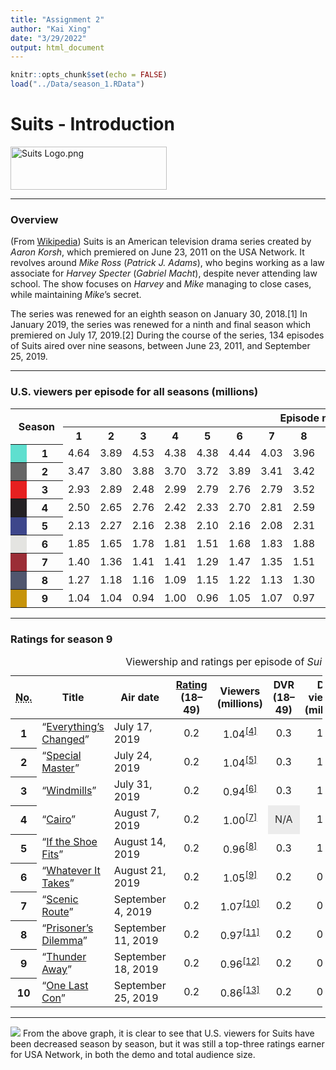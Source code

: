 ---
title: "Assignment 2"
author: "Kai Xing"
date: "3/29/2022"
output: html_document
---

```{r setup, include=FALSE}
knitr::opts_chunk$set(echo = FALSE)
load("../Data/season_1.RData")
```

# Suits - Introduction

<img alt="Suits Logo.png" src="//upload.wikimedia.org/wikipedia/commons/thumb/c/cc/Suits_Logo.png/250px-Suits_Logo.png" decoding="async" width="250" height="69" srcset="//upload.wikimedia.org/wikipedia/commons/thumb/c/cc/Suits_Logo.png/375px-Suits_Logo.png 1.5x, //upload.wikimedia.org/wikipedia/commons/thumb/c/cc/Suits_Logo.png/500px-Suits_Logo.png 2x" data-file-width="941" data-file-height="258">

***

### Overview

(From [Wikipedia](https://en.wikipedia.org/wiki/List_of_Suits_episodes)) Suits is an American television drama series created by *Aaron Korsh*, which premiered on June 23, 2011 on the USA Network. It revolves around *Mike Ross* (*Patrick J. Adams*), who begins working as a law associate for *Harvey Specter* (*Gabriel Macht*), despite never attending law school. The show focuses on *Harvey* and *Mike* managing to close cases, while maintaining *Mike*'s secret.

The series was renewed for an eighth season on January 30, 2018.[1] In January 2019, the series was renewed for a ninth and final season which premiered on July 17, 2019.[2] During the course of the series, 134 episodes of Suits aired over nine seasons, between June 23, 2011, and September 25, 2019.

***


### U.S. viewers per episode for all seasons (millions)

<table class="wikitable" style="text-align:center"><tbody><tr><th colspan="2" rowspan="2" style="padding-left:.8em;padding-right:.8em">Season</th><th colspan="16" style="padding-left:.8em;padding-right:.8em">Episode number</th></tr><tr><th scope="col">1</th><th scope="col">2</th><th scope="col">3</th><th scope="col">4</th><th scope="col">5</th><th scope="col">6</th><th scope="col">7</th><th scope="col">8</th><th scope="col">9</th><th scope="col">10</th><th scope="col">11</th><th scope="col">12</th><th scope="col">13</th><th scope="col">14</th><th scope="col">15</th><th scope="col">16</th></tr><tr><th style="background-color:#5FDFCF;width:10px"></th><th scope="row">1</th><td style="width:35px">4.64</td><td style="width:35px">3.89</td><td style="width:35px">4.53</td><td style="width:35px">4.38</td><td style="width:35px">4.38</td><td style="width:35px">4.44</td><td style="width:35px">4.03</td><td style="width:35px">3.96</td><td style="width:35px">4.45</td><td style="width:35px">3.82</td><td style="width:35px">3.96</td><td style="width:35px">3.47</td><td data-sort-value="" class="table-na" colspan="4" style="background: #ececec; color: #2C2C2C; vertical-align: middle; text-align: center;">N/A</td></tr><tr><th style="background-color:#666666;width:10px"></th><th scope="row">2</th><td style="width:35px">3.47</td><td style="width:35px">3.80</td><td style="width:35px">3.88</td><td style="width:35px">3.70</td><td style="width:35px">3.72</td><td style="width:35px">3.89</td><td style="width:35px">3.41</td><td style="width:35px">3.42</td><td style="width:35px">4.00</td><td style="width:35px">4.48</td><td style="width:35px">3.57</td><td style="width:35px">3.75</td><td style="width:35px">3.36</td><td style="width:35px">3.07</td><td style="width:35px">2.90</td><td style="width:35px">3.20</td></tr><tr><th style="background-color:#E62020;width:10px"></th><th scope="row">3</th><td style="width:35px">2.93</td><td style="width:35px">2.89</td><td style="width:35px">2.48</td><td style="width:35px">2.99</td><td style="width:35px">2.79</td><td style="width:35px">2.76</td><td style="width:35px">2.79</td><td style="width:35px">3.52</td><td style="width:35px">2.95</td><td style="width:35px">3.16</td><td style="width:35px">2.28</td><td style="width:35px">2.28</td><td style="width:35px">2.35</td><td style="width:35px">2.53</td><td style="width:35px">2.50</td><td style="width:35px">2.40</td></tr><tr><th style="background-color:#242124;width:10px"></th><th scope="row">4</th><td style="width:35px">2.50</td><td style="width:35px">2.65</td><td style="width:35px">2.76</td><td style="width:35px">2.42</td><td style="width:35px">2.33</td><td style="width:35px">2.70</td><td style="width:35px">2.81</td><td style="width:35px">2.59</td><td style="width:35px">2.59</td><td style="width:35px">2.76</td><td style="width:35px">1.87</td><td style="width:35px">1.67</td><td style="width:35px">1.46</td><td style="width:35px">1.70</td><td style="width:35px">1.80</td><td style="width:35px">1.55</td></tr><tr><th style="background-color:#3D468B;width:10px"></th><th scope="row">5</th><td style="width:35px">2.13</td><td style="width:35px">2.27</td><td style="width:35px">2.16</td><td style="width:35px">2.38</td><td style="width:35px">2.10</td><td style="width:35px">2.16</td><td style="width:35px">2.08</td><td style="width:35px">2.31</td><td style="width:35px">2.30</td><td style="width:35px">2.34</td><td style="width:35px">1.74</td><td style="width:35px">1.51</td><td style="width:35px">1.71</td><td style="width:35px">1.58</td><td style="width:35px">1.73</td><td style="width:35px">1.71</td></tr><tr><th style="background-color:#E4E4E1;width:10px"></th><th scope="row">6</th><td style="width:35px">1.85</td><td style="width:35px">1.65</td><td style="width:35px">1.78</td><td style="width:35px">1.81</td><td style="width:35px">1.51</td><td style="width:35px">1.68</td><td style="width:35px">1.83</td><td style="width:35px">1.88</td><td style="width:35px">1.87</td><td style="width:35px">1.92</td><td style="width:35px">1.37</td><td style="width:35px">1.53</td><td style="width:35px">1.28</td><td style="width:35px">1.21</td><td style="width:35px">1.25</td><td style="width:35px">1.13</td></tr><tr><th style="background-color:#9B2D36;width:10px"></th><th scope="row">7</th><td style="width:35px">1.40</td><td style="width:35px">1.36</td><td style="width:35px">1.41</td><td style="width:35px">1.41</td><td style="width:35px">1.29</td><td style="width:35px">1.47</td><td style="width:35px">1.35</td><td style="width:35px">1.51</td><td style="width:35px">1.64</td><td style="width:35px">1.68</td><td style="width:35px">1.18</td><td style="width:35px">1.06</td><td style="width:35px">0.95</td><td style="width:35px">0.99</td><td style="width:35px">1.09</td><td style="width:35px">1.07</td></tr><tr><th style="background-color:#50566E;width:10px"></th><th scope="row">8</th><td style="width:35px">1.27</td><td style="width:35px">1.18</td><td style="width:35px">1.16</td><td style="width:35px">1.09</td><td style="width:35px">1.15</td><td style="width:35px">1.22</td><td style="width:35px">1.13</td><td style="width:35px">1.30</td><td style="width:35px">1.07</td><td style="width:35px">1.08</td><td style="width:35px">0.82</td><td style="width:35px">0.91</td><td style="width:35px">0.77</td><td style="width:35px">0.78</td><td style="width:35px">0.69</td><td style="width:35px">0.74</td></tr><tr><th style="background-color:#C6930A;width:10px"></th><th scope="row">9</th><td style="width:35px">1.04</td><td style="width:35px">1.04</td><td style="width:35px">0.94</td><td style="width:35px">1.00</td><td style="width:35px">0.96</td><td style="width:35px">1.05</td><td style="width:35px">1.07</td><td style="width:35px">0.97</td><td style="width:35px">0.96</td><td style="width:35px">0.86</td><td data-sort-value="" class="table-na" colspan="6" style="background: #ececec; color: #2C2C2C; vertical-align: middle; text-align: center;">N/A</td></tr></tbody></table>

***

### Ratings for season 9 

<table class="wikitable plainrowheaders sortable jquery-tablesorter" style="text-align:center;width:99%;">
<caption><style data-mw-deduplicate="TemplateStyles:r1015390333">.mw-parser-output .sr-only{border:0;clip:rect(0,0,0,0);height:1px;margin:-1px;overflow:hidden;padding:0;position:absolute;width:1px;white-space:nowrap}</style><span class="sr-only">Viewership and ratings per episode of <i>Suits</i></span>
</caption>
<thead><tr>
<th scope="col" class="headerSort" tabindex="0" role="columnheader button" title="Sort ascending"><abbr title="Number">No.</abbr>
</th>
<th scope="col" class="headerSort" tabindex="0" role="columnheader button" title="Sort ascending">Title
</th>
<th scope="col" class="headerSort" tabindex="0" role="columnheader button" title="Sort ascending">Air date</th>
<th scope="col" data-sort-type="number" class="headerSort" tabindex="0" role="columnheader button" title="Sort ascending"><a href="/wiki/Nielsen_ratings" title="Nielsen ratings">Rating</a><br><span class="nowrap">(18–49)</span></th>
<th scope="col" data-sort-type="number" class="headerSort" tabindex="0" role="columnheader button" title="Sort ascending">Viewers<br>(millions)</th>
<th scope="col" data-sort-type="number" class="headerSort" tabindex="0" role="columnheader button" title="Sort ascending">DVR<br><span class="nowrap">(18–49)</span></th>
<th scope="col" data-sort-type="number" class="headerSort" tabindex="0" role="columnheader button" title="Sort ascending">DVR viewers<br>(millions)</th>
<th scope="col" data-sort-type="number" class="headerSort" tabindex="0" role="columnheader button" title="Sort ascending">Total<br><span class="nowrap">(18–49)</span></th>
<th scope="col" data-sort-type="number" class="headerSort" tabindex="0" role="columnheader button" title="Sort ascending">Total viewers<br>(millions)
</th></tr></thead><tbody>
<tr>
<th scope="row" style="text-align:center;">1
</th>
<td style="text-align:left">"<a href="#ep125">Everything's Changed</a>"
</td>
<td style="text-align:left">July 17, 2019</td>
<td>0.2</td>
<td>1.04<sup id="cite_ref-9.01_4-1" class="reference"><a href="#cite_note-9.01-4">[4]</a></sup></td>
<td>0.3</td>
<td>1.24</td>
<td>0.5</td>
<td>2.28<sup id="cite_ref-17" class="reference"><a href="#cite_note-17">[17]</a></sup>
</td></tr><tr>
<th scope="row" style="text-align:center;">2
</th>
<td style="text-align:left">"<a href="#ep126">Special Master</a>"
</td>
<td style="text-align:left">July 24, 2019</td>
<td>0.2</td>
<td>1.04<sup id="cite_ref-9.02_5-1" class="reference"><a href="#cite_note-9.02-5">[5]</a></sup></td>
<td>0.3</td>
<td>1.08</td>
<td>0.5</td>
<td>2.12<sup id="cite_ref-18" class="reference"><a href="#cite_note-18">[18]</a></sup>
</td></tr><tr>
<th scope="row" style="text-align:center;">3
</th>
<td style="text-align:left">"<a href="#ep127">Windmills</a>"
</td>
<td style="text-align:left">July 31, 2019</td>
<td>0.2</td>
<td>0.94<sup id="cite_ref-9.03_6-1" class="reference"><a href="#cite_note-9.03-6">[6]</a></sup></td>
<td>0.3</td>
<td>1.17</td>
<td>0.5</td>
<td>2.11<sup id="cite_ref-19" class="reference"><a href="#cite_note-19">[19]</a></sup>
</td></tr><tr>
<th scope="row" style="text-align:center;">4
</th>
<td style="text-align:left">"<a href="#ep128">Cairo</a>"
</td>
<td style="text-align:left">August 7, 2019</td>
<td>0.2</td>
<td>1.00<sup id="cite_ref-9.04_7-1" class="reference"><a href="#cite_note-9.04-7">[7]</a></sup></td>
<td data-sort-value="" style="background: #ececec; color: #2C2C2C; vertical-align: middle; text-align: center;" class="table-na">N/A</td>
<td>1.06</td>
<td data-sort-value="" style="background: #ececec; color: #2C2C2C; vertical-align: middle; text-align: center;" class="table-na">N/A</td>
<td>2.06<sup id="cite_ref-20" class="reference"><a href="#cite_note-20">[20]</a></sup>
</td></tr><tr>
<th scope="row" style="text-align:center;">5
</th>
<td style="text-align:left">"<a href="#ep129">If the Shoe Fits</a>"
</td>
<td style="text-align:left">August 14, 2019</td>
<td>0.2</td>
<td>0.96<sup id="cite_ref-9.05_8-1" class="reference"><a href="#cite_note-9.05-8">[8]</a></sup></td>
<td>0.3</td>
<td>1.22</td>
<td>0.5</td>
<td>2.18<sup id="cite_ref-21" class="reference"><a href="#cite_note-21">[21]</a></sup>
</td></tr><tr>
<th scope="row" style="text-align:center;">6
</th>
<td style="text-align:left">"<a href="#ep130">Whatever It Takes</a>"
</td>
<td style="text-align:left">August 21, 2019</td>
<td>0.2</td>
<td>1.05<sup id="cite_ref-9.06_9-1" class="reference"><a href="#cite_note-9.06-9">[9]</a></sup></td>
<td>0.2</td>
<td>0.94</td>
<td>0.4</td>
<td>1.99<sup id="cite_ref-22" class="reference"><a href="#cite_note-22">[22]</a></sup><sup id="cite_ref-ratings_23-0" class="reference"><a href="#cite_note-ratings-23">[a]</a></sup>
</td></tr><tr>
<th scope="row" style="text-align:center;">7
</th>
<td style="text-align:left">"<a href="#ep131">Scenic Route</a>"
</td>
<td style="text-align:left">September 4, 2019</td>
<td>0.2</td>
<td>1.07<sup id="cite_ref-9.07_10-1" class="reference"><a href="#cite_note-9.07-10">[10]</a></sup></td>
<td>0.2</td>
<td>0.85</td>
<td>0.4</td>
<td>1.92<sup id="cite_ref-24" class="reference"><a href="#cite_note-24">[23]</a></sup><sup id="cite_ref-ratings_23-1" class="reference"><a href="#cite_note-ratings-23">[a]</a></sup>
</td></tr><tr>
<th scope="row" style="text-align:center;">8
</th>
<td style="text-align:left">"<a href="#ep132">Prisoner's Dilemma</a>"
</td>
<td style="text-align:left">September 11, 2019</td>
<td>0.2</td>
<td>0.97<sup id="cite_ref-9.08_11-1" class="reference"><a href="#cite_note-9.08-11">[11]</a></sup></td>
<td>0.2</td>
<td>0.84</td>
<td>0.3</td>
<td>1.80<sup id="cite_ref-25" class="reference"><a href="#cite_note-25">[24]</a></sup><sup id="cite_ref-ratings_23-2" class="reference"><a href="#cite_note-ratings-23">[a]</a></sup>
</td></tr><tr>
<th scope="row" style="text-align:center;">9
</th>
<td style="text-align:left">"<a href="#ep133">Thunder Away</a>"
</td>
<td style="text-align:left">September 18, 2019</td>
<td>0.2</td>
<td>0.96<sup id="cite_ref-9.09_12-1" class="reference"><a href="#cite_note-9.09-12">[12]</a></sup></td>
<td>0.2</td>
<td>0.92</td>
<td>0.4</td>
<td>1.88<sup id="cite_ref-26" class="reference"><a href="#cite_note-26">[25]</a></sup><sup id="cite_ref-ratings_23-3" class="reference"><a href="#cite_note-ratings-23">[a]</a></sup>
</td></tr><tr>
<th scope="row" style="text-align:center;">10
</th>
<td style="text-align:left">"<a href="#ep134">One Last Con</a>"
</td>
<td style="text-align:left">September 25, 2019</td>
<td>0.2</td>
<td>0.86<sup id="cite_ref-9.10_13-1" class="reference"><a href="#cite_note-9.10-13">[13]</a></sup></td>
<td>0.2</td>
<td>0.93</td>
<td>0.4</td>
<td>1.79<sup id="cite_ref-27" class="reference"><a href="#cite_note-27">[26]</a></sup><sup id="cite_ref-ratings_23-4" class="reference"><a href="#cite_note-ratings-23">[a]</a></sup>
</td></tr></tbody><tfoot></tfoot></table>
***

![](C:\Users\xingk\OneDrive - student.uw.edu.pl\Desktop\GIT\RRcourse2022\RR_Mar_30_31/suit.PNG)
From the above graph, it is clear to see that U.S. viewers for Suits have been decreased season by season, but it was still a top-three ratings earner for USA Network, in both the demo and total audience size.








